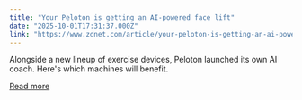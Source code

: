 ```yaml
---
title: "Your Peloton is getting an AI-powered face lift"
date: "2025-10-01T17:31:37.000Z"
link: "https://www.zdnet.com/article/your-peloton-is-getting-an-ai-powered-face-lift/"
---
```


Alongside a new lineup of exercise devices, Peloton launched its own AI coach. Here's which machines will benefit.

[Read more](https://www.zdnet.com/article/your-peloton-is-getting-an-ai-powered-face-lift/)
